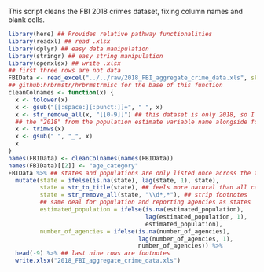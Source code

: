 This script cleans the FBI 2018 crimes dataset, fixing column names and blank cells.
```r
library(here) ## Provides relative pathway functionalities
library(readxl) ## read .xlsx
library(dplyr) ## easy data manipulation
library(stringr) ## easy string manipulation
library(openxlsx) ## write .xlsx
## first three rows are not data
FBIData <- read_excel("../../raw/2018_FBI_aggregate_crime_data.xls", skip = 3)
## github:hrbrmstr/hrbrmstrmisc for the base of this function
cleanColnames <- function(x) {
  x <- tolower(x)
  x <- gsub("[[:space:][:punct:]]+", " ", x)
  x <- str_remove_all(x, "[[0-9]]") ## this dataset is only 2018, so I remove
  ## the "2018" from the population estimate variable name alongside footnotes 
  x <- trimws(x)
  x <- gsub(" ", "_", x)
  x
}
names(FBIData) <- cleanColnames(names(FBIData))
names(FBIData)[[2]] <- "age_category"
FBIData %>% ## states and populations are only listed once across the two rows
  mutate(state = ifelse(is.na(state), lag(state, 1), state), 
         state = str_to_title(state), ## feels more natural than all caps
         state = str_remove_all(state, "\\d*,*"), ## strip footnotes
         ## same deal for population and reporting agencies as states
         estimated_population = ifelse(is.na(estimated_population), 
                                       lag(estimated_population, 1), 
                                       estimated_population),
         number_of_agencies = ifelse(is.na(number_of_agencies), 
                                     lag(number_of_agencies, 1),
                                     number_of_agencies)) %>%
  head(-9) %>% ## last nine rows are footnotes
  write.xlsx("2018_FBI_aggregate_crime_data.xls")
```
